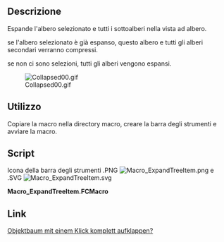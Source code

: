 <languages/>

{{Macro/it
|Name=Macro ExpandTreeItem
|Icon=Macro_ExpandTreeItem.svg
|Description=Questa macro espande l'albero selezionato e tutti i sottoalberi nella visualizzazione ad albero.<br/>Se non c'è alcuna selezione, tutti gli alberi vengono espansi.
|Author=wmayer, UR_
|Version=00.02
|Date=2019-07-25
|FCVersion=All
|Download=[https://www.freecadweb.org/wiki/images/9/94/Macro_ExpandTreeItem.svg ToolBar Icon]
}}

<span id="Description"></span>
==Descrizione==

Espande l'albero selezionato e tutti i sottoalberi nella vista ad albero.

se l'albero selezionato è già espanso, questo albero e tutti gli alberi secondari verranno compressi.

se non ci sono selezioni, tutti gli alberi vengono espansi.

[[File:Collapsed00.gif]]

<span id="Usage"></span>
==Utilizzo==

Copiare la macro nella directory macro, creare la barra degli strumenti e avviare la macro.

==Script==

Icona della barra degli strumenti .PNG [[File:Macro ExpandTreeItem.png]] e .SVG [[File:Macro ExpandTreeItem.svg]]

'''Macro_ExpandTreeItem.FCMacro'''

{{MacroCode|code=
# -*- coding: utf-8 -*-
#
# Expands selected tree and all sub trees in the tree view.
# if selected tree is already expanded this tree and all sub trees are collapsed True/False
# if there is no selection all trees are expanded
#
__Title__    = "Macro ExpandTreeItem"
__Author__   = "wmayer, UR_"
__Version__  = "00.02"
__Date__     = "2019-07-25"

import PySide
from PySide import QtGui ,QtCore
from PySide.QtGui import *
from PySide.QtCore import *

def toggleAll(tree, item, collapse):
    if collapse == False:
        tree.expandItem(item)
    elif collapse == True:  
        tree.collapseItem(item)

    for i in range(item.childCount()):
        toggleAll(tree, item.child(i), collapse)

mw = Gui.getMainWindow()
trees = mw.findChildren(QtGui.QTreeWidget)

for tree in trees:
    items = tree.selectedItems()

    try:
        if items == []:
            #tree.selectAll()                          # select all object
            for obj in FreeCAD.ActiveDocument.Objects: # select obj.OutList
                if len(obj.OutList) != 0:
                    Gui.Selection.addSelection(obj)
                    items = tree.selectedItems()
            for item in items:
                toggleAll(tree, item, False)
    except Exception:
        None

    for item in items:
            if item.isExpanded() == True:
                toggleAll(tree, item, True)
        #            print ("collapsing")
            else:
                toggleAll(tree, item, False)
        #            print ("expanding")

}}

==Link==

[https://forum.freecadweb.org/viewtopic.php?f=13&t=29406 Objektbaum mit einem Klick komplett aufklappen?]